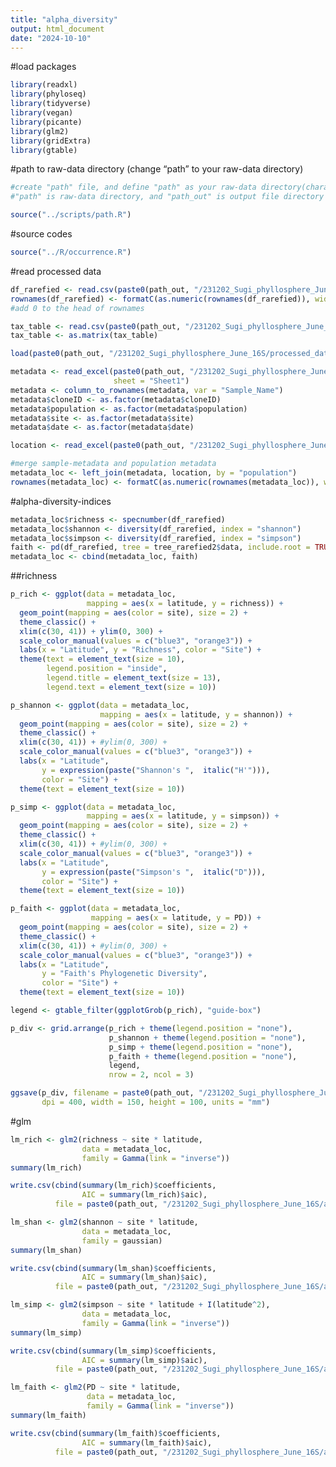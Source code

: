 ```yaml
---
title: "alpha_diversity"
output: html_document
date: "2024-10-10"
---
```


#load packages

```r
library(readxl)
library(phyloseq)
library(tidyverse)
library(vegan)
library(picante)
library(glm2)
library(gridExtra)
library(gtable)
```

#path to raw-data directory (change "path" to your raw-data directory)

```r
#create "path" file, and define "path" as your raw-data directory(character vector) in the file
#"path" is raw-data directory, and "path_out" is output file directory

source("../scripts/path.R")
```

#source codes

```r
source("../R/occurrence.R")
```

#read processed data

```r
df_rarefied <- read.csv(paste0(path_out, "/231202_Sugi_phyllosphere_June_16S/processed_data/df_rarefied_16S.csv"), row.names = 1)
rownames(df_rarefied) <- formatC(as.numeric(rownames(df_rarefied)), width = 4, flag = "0") 
#add 0 to the head of rownames

tax_table <- read.csv(paste0(path_out, "/231202_Sugi_phyllosphere_June_16S/processed_data/tax_table2_16S.csv"), row.names = 1)
tax_table <- as.matrix(tax_table)

load(paste0(path_out, "/231202_Sugi_phyllosphere_June_16S/processed_data/trees.Rdata"))

metadata <- read_excel(paste0(path_out, "/231202_Sugi_phyllosphere_June_16S/processed_data/metadata_2306.xlsx"), 
                       sheet = "Sheet1")
metadata <- column_to_rownames(metadata, var = "Sample_Name")
metadata$cloneID <- as.factor(metadata$cloneID)
metadata$population <- as.factor(metadata$population)
metadata$site <- as.factor(metadata$site)
metadata$date <- as.factor(metadata$date)

location <- read_excel(paste0(path_out, "/231202_Sugi_phyllosphere_June_16S/processed_data/location_Sugi_pop.xlsx"), sheet = "location")

#merge sample-metadata and population metadata
metadata_loc <- left_join(metadata, location, by = "population")
rownames(metadata_loc) <- formatC(as.numeric(rownames(metadata_loc)), width = 4, flag = "0")
```

#alpha-diversity-indices

```r
metadata_loc$richness <- specnumber(df_rarefied)
metadata_loc$shannon <- diversity(df_rarefied, index = "shannon")
metadata_loc$simpson <- diversity(df_rarefied, index = "simpson")
faith <- pd(df_rarefied, tree = tree_rarefied2$data, include.root = TRUE)
metadata_loc <- cbind(metadata_loc, faith)
```

##richness

```r
p_rich <- ggplot(data = metadata_loc, 
                 mapping = aes(x = latitude, y = richness)) + 
  geom_point(mapping = aes(color = site), size = 2) +
  theme_classic() + 
  xlim(c(30, 41)) + ylim(0, 300) +
  scale_color_manual(values = c("blue3", "orange3")) +
  labs(x = "Latitude", y = "Richness", color = "Site") +
  theme(text = element_text(size = 10), 
        legend.position = "inside", 
        legend.title = element_text(size = 13), 
        legend.text = element_text(size = 10))

p_shannon <- ggplot(data = metadata_loc, 
                    mapping = aes(x = latitude, y = shannon)) + 
  geom_point(mapping = aes(color = site), size = 2) +
  theme_classic() + 
  xlim(c(30, 41)) + #ylim(0, 300) +
  scale_color_manual(values = c("blue3", "orange3")) +
  labs(x = "Latitude", 
       y = expression(paste("Shannon's ",  italic("H'"))), 
       color = "Site") +
  theme(text = element_text(size = 10))

p_simp <- ggplot(data = metadata_loc, 
                 mapping = aes(x = latitude, y = simpson)) + 
  geom_point(mapping = aes(color = site), size = 2) +
  theme_classic() + 
  xlim(c(30, 41)) + #ylim(0, 300) +
  scale_color_manual(values = c("blue3", "orange3")) +
  labs(x = "Latitude", 
       y = expression(paste("Simpson's ",  italic("D"))), 
       color = "Site") +
  theme(text = element_text(size = 10))

p_faith <- ggplot(data = metadata_loc, 
                  mapping = aes(x = latitude, y = PD)) + 
  geom_point(mapping = aes(color = site), size = 2) +
  theme_classic() + 
  xlim(c(30, 41)) + #ylim(0, 300) +
  scale_color_manual(values = c("blue3", "orange3")) +
  labs(x = "Latitude", 
       y = "Faith's Phylogenetic Diversity", 
       color = "Site") +
  theme(text = element_text(size = 10))

legend <- gtable_filter(ggplotGrob(p_rich), "guide-box")
```

```r
p_div <- grid.arrange(p_rich + theme(legend.position = "none"), 
                      p_shannon + theme(legend.position = "none"), 
                      p_simp + theme(legend.position = "none"), 
                      p_faith + theme(legend.position = "none"), 
                      legend, 
                      nrow = 2, ncol = 3)

ggsave(p_div, filename = paste0(path_out, "/231202_Sugi_phyllosphere_June_16S/figures/alpha_16S.png"), 
       dpi = 400, width = 150, height = 100, units = "mm")
```

#glm

```r
lm_rich <- glm2(richness ~ site * latitude, 
                data = metadata_loc, 
                family = Gamma(link = "inverse"))
summary(lm_rich)

write.csv(cbind(summary(lm_rich)$coefficients, 
                AIC = summary(lm_rich)$aic), 
          file = paste0(path_out, "/231202_Sugi_phyllosphere_June_16S/analysis/rich_glm_gamma.csv"))
```

```r
lm_shan <- glm2(shannon ~ site * latitude, 
                data = metadata_loc, 
                family = gaussian)
summary(lm_shan)

write.csv(cbind(summary(lm_shan)$coefficients, 
                AIC = summary(lm_shan)$aic), 
          file = paste0(path_out, "/231202_Sugi_phyllosphere_June_16S/analysis/shannon_glm_gauss.csv"))
```

```r
lm_simp <- glm2(simpson ~ site * latitude + I(latitude^2), 
                data = metadata_loc, 
                family = Gamma(link = "inverse"))
summary(lm_simp)

write.csv(cbind(summary(lm_simp)$coefficients, 
                AIC = summary(lm_simp)$aic), 
          file = paste0(path_out, "/231202_Sugi_phyllosphere_June_16S/analysis/simpson_glm_gamma.csv"))
```

```r
lm_faith <- glm2(PD ~ site * latitude, 
                 data = metadata_loc, 
                 family = Gamma(link = "inverse"))
summary(lm_faith)

write.csv(cbind(summary(lm_faith)$coefficients, 
                AIC = summary(lm_faith)$aic), 
          file = paste0(path_out, "/231202_Sugi_phyllosphere_June_16S/analysis/faith_glm_gamma.csv"))
```

